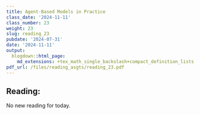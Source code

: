 ```yaml
---
title: Agent-Based Models in Practice
class_date: '2024-11-11'
class_number: 23
weight: 23
slug: reading_23
pubdate: '2024-07-31'
date: '2024-11-11'
output:
  blogdown::html_page:
    md_extensions: +tex_math_single_backslash+compact_definition_lists
pdf_url: /files/reading_asgts/reading_23.pdf
---
```

## Reading:

No new reading for today.
